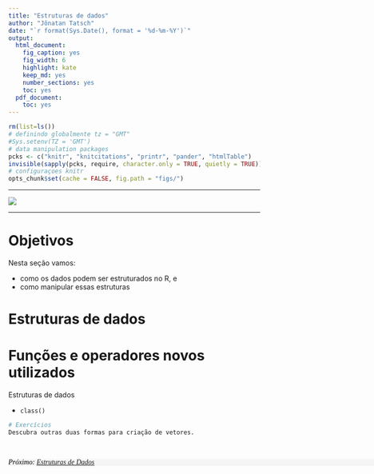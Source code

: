 ```yaml
---
title: "Estruturas de dados"
author: "Jônatan Tatsch"
date: "`r format(Sys.Date(), format = '%d-%m-%Y')`"
output:
  html_document:
    fig_caption: yes
    fig_width: 6
    highlight: kate
    keep_md: yes
    number_sections: yes
    toc: yes
  pdf_document:
    toc: yes
---
```


```r
rm(list=ls())
# definindo globalmente tz = "GMT"
#Sys.setenv(TZ = 'GMT')
# data manipulation packages
pcks <- c("knitr", "knitcitations", "printr", "pander", "htmlTable")
invisible(sapply(pcks, require, character.only = TRUE, quietly = TRUE))
# configuraçoes knitr
opts_chunk$set(cache = FALSE, fig.path = "figs/")
```

- - -

![](figs/adar.png)

- - -

# Objetivos

Nesta seção vamos:

- como os dados podem ser estruturados no R, e
- como manipular essas estruturas


# Estruturas de dados




# Funções e operadores novos utilizados

Estruturas de dados

- `class()`


```r
# Exercícios
Descubra outras duas formas para criação de vetores.
```


<br/>

<p style="font-family: verdana; font-size: 14px; font-style: italic; background: whitesmoke; color: black; line-height: 14px;width: 900px;">Próximo: [Estruturas de Dados](https://rawgit.com/jdtatsch/adar-ufsm/master/5_EstruturaDeDados.html)</p> 



